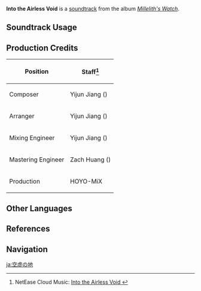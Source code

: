 {{Soundtrack Infobox
|image          = Millelith's Watch.png
|album          = Millelith's Watch
|disc           = 2
|number         = 21
|featured       =
|featured2      =
|featured3      =
|featured_disc  =
|featured_disc2 =
|featured_disc3 =
|youtube_id     = rIKIrbYQXXY
|spotify_id     = 4qmYvyIXixbXTfTDS6mDl0
|previous       = Blind Search
|next           = A Glimmer of Hope
}}
'''Into the Airless Void''' is a [[soundtrack]] from the album ''[[Millelith's Watch]]''.

==Soundtrack Usage==
{{Soundtrack Usage
|quest    = 
|location = Ad-Hoc Main Tunnel;;The Chasm: Main Mining Area;;The Serpent's Cave;;Underground Waterway;;Stony Halls;;The Chasm's Bed
|domain   = 
}}

==Production Credits==
{| class="wikitable"
! Position
! Staff<ref>NetEase Cloud Music: [https://music.163.com/#/song?id=1956543011 Into the Airless Void {{zh|虚旷之地}}]</ref>
|-
! Composer
| Yijun Jiang ({{zh|姜以君}})
|-
! Arranger
| Yijun Jiang ({{zh|姜以君}})
|-
! Mixing Engineer
| Yijun Jiang ({{zh|姜以君}})
|-
! Mastering Engineer
| Zach Huang ({{zh|黄巍}})
|-
! Production
| HOYO-MiX
|}
<!--
==Gallery==
<gallery>
</gallery>
==Trivia==
-->
==Other Languages==
{{Other Languages
|en      = Into the Airless Void
|zhs     = 虚旷之地
|zhs_rm  = Xūkuàng zhī Dì
|zhs_tl   = 
|ja      = 空虚の地
|ja_rm   = Kuukyou no Chi{{Assumed}}
|ja_tl   = Land of Emptiness
}}

==References==
{{Reflist}}

==Navigation==
{{Soundtrack Navbox|Millelith's Watch}}

[[ja:空虚の地]]